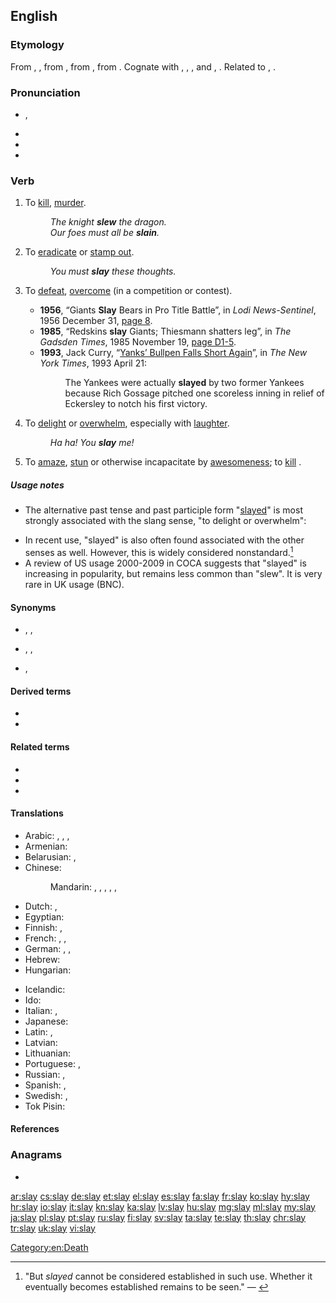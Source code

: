 ==English==

===Etymology===
From {{etyl|enm|en}} {{m|enm|sleen}}, {{m|enm|slayn}}, from {{etyl|ang|en}} {{m|ang|slēan||to strike, beat, smite, stamp, forge, sting, slay, kill, impact}}, from {{etyl|gem-pro|en}} {{m|gem-pro|*slahaną||to fight, strike, kill}}, from {{etyl|ine-pro|en}} {{m|ine-pro|*slak-||to hit, strike, throw}}. Cognate with {{cog|nl|slaan||to beat, hit, strike}}, {{cog|nds|slaan||hit, strike}}, {{cog|de|schlagen||to beat, hit, strike}}, {{etyl|da|-}} and {{cog|sv|slå||to knock, beat, strike}}, {{cog|is|slá||to strike}}. Related to {{l|en|slaughter}}, {{l|en|onslaught}}.

===Pronunciation===
* {{enPR|slā}}, {{IPA|/sleɪ/|lang=en}}
* {{audio|En-us-slay.ogg|Audio (US)|lang=en}}
* {{rhymes|eɪ|lang=en}}
* {{homophones|lang=en|sleigh|sley}}

===Verb===
{{en-verb|slays|slaying|slew|past2=slayed|slain|past_ptc2=slayed}}

# {{label|en|now|_|literary}} To [[kill]], [[murder]].
#: ''The knight '''slew''' the dragon.''
#: ''Our foes must all be '''slain'''.''
# {{label|en|literary}} To [[eradicate]] or [[stamp out]].
#: ''You must '''slay''' these thoughts.''
# {{label|en|by extension|colloquial}} To [[defeat]], [[overcome]] (in a competition or contest).
#* '''1956''', “Giants '''Slay''' Bears in Pro Title Battle”, in ''Lodi News-Sentinel'', 1956 December 31, [http://news.google.com/newspapers?id=WSMzAAAAIBAJ&pg=5705,7365754&dq=slay page 8].
#* '''1985''', “Redskins '''slay''' Giants; Thiesmann shatters leg”, in ''The Gadsden Times'', 1985 November 19, [http://news.google.com/newspapers?id=2cIfAAAAIBAJ&pg=2781,3776224&dq=slay page D1-5].
#* '''1993''', Jack Curry, “[http://www.nytimes.com/1993/04/21/sports/baseball-yanks-bullpen-falls-short-again.html Yanks’ Bullpen Falls Short Again]”, in ''The New York Times'', 1993 April 21:
#*: The Yankees were actually '''slayed''' by two former Yankees because Rich Gossage pitched one scoreless inning in relief of Eckersley to notch his first victory.
# {{label|en|slang}} To [[delight]] or [[overwhelm]], especially with [[laughter]].
#: ''Ha ha! You '''slay''' me!''
# {{lb|en|slang}}<!--including LGBT and AAVE--> To [[amaze]], [[stun]] or otherwise incapacitate by [[awesomeness]]; to [[kill]] {{qual|slang sense}}.

=====Usage notes=====
* The alternative past tense and past participle form "[[slayed]]" is most strongly associated with the slang sense, "to delight or overwhelm":
*: {{quote-book|i2=*::|1929|Harry Charles Witwer|Yes Man's Land|url=http://books.google.com/books?id=3K1EAAAAIAAJ|page=254
|passage="Cutey, you '''slayed''' me !" grins Jackie, working fast. "I guess that's what made the rest of 'em look so bad — you was so good!"}}
* In recent use, "slayed" is also often found associated with the other senses as well. However, this is widely considered nonstandard.<ref>"But ''slayed'' cannot be considered established in such use. Whether it eventually becomes established remains to be seen." — {{cite-book|title=Merriam-Webster's Dictionary of English Usage|url=http://books.google.com/books?id=2yJusP0vrdgC&pg=PA853&dq=%2Bslayed|isbn=0877791325|author=Merriam-Webster Publishing Co.|page=853|chapter=slay|year=1994}}</ref>
* A review of US usage 2000-2009 in COCA suggests that "slayed" is increasing in popularity, but remains less common than "slew". It is very rare in UK usage (BNC).

====Synonyms====
* {{sense|to kill, murder}} {{l|en|kill}}, {{l|en|murder}}, {{l|en|assassinate}}
* {{sense|to defeat, overcome}} {{l|en|conquer}}, {{l|en|defeat}}, {{l|en|overcome}}
* {{sense|to overwhelm or delight}} {{l|en|kill}}, {{l|en|hit it out of the park}}

====Derived terms====
* {{l|en|slayee}}
* {{l|en|slayer}}

====Related terms====
* {{l|en|onslaught}}
* {{l|en|slaughter}}
* {{l|en|self-slaughter}}

====Translations====
{{trans-top|to kill, murder}}
* Arabic: {{t|ar|ذَبَحَ}}, {{t|ar|فَطَّسَ}}, {{t|ar|أَزْهَقَ}}, {{t+|ar|قَتَلَ}}
* Armenian: {{t+|hy|սպանել}}
* Belarusian: {{t|be|забіва́ць|impf|sc=Cyrl}}, {{t|be|забі́ць|pf|sc=Cyrl}}
* Chinese:
*: Mandarin: {{t+|cmn|殺|sc=Hani}}, {{t+|cmn|杀|tr=shā|sc=Hani}}, {{t+|cmn|謀殺|sc=Hani}}, {{t+|cmn|谋杀|tr=móushā|sc=Hani}}, {{t|cmn|殘殺|sc=Hani}}, {{t+|cmn|残杀|tr=cánshā|sc=Hani}}
* Dutch: {{t+|nl|doden}}, {{t+|nl|vermoorden}}
* Egyptian: {{t|egy|𓆼𓏏𓃀|tr=ḫꜣtb|sc=Egyp}}
* Finnish: {{t+|fi|tappaa}}, {{t+|fi|surmata}}
* French: {{t+|fr|tuer}}, {{t+|fr|assassiner}}, {{t+|fr|occire}}
* German: {{t+|de|töten}}, {{t+|de|umbringen}}, {{t+|de|erschlagen}}
* Hebrew: {{t+|he|רָצַח|tr=raṣáḥ}}
* Hungarian: {{t+|hu|öl}}
{{trans-mid}}
* Icelandic: {{t+|is|bana}}
* Ido: {{t+|io|ocidar}}
* Italian: {{t+|it|uccidere}}, {{t+|it|assassinare}}
* Japanese: {{t+|ja|殺す|tr=korosu}}
* Latin: {{t+|la|occidō}}, {{t+|la|interficiō}}
* Latvian: {{t+|lv|kaut}}
* Lithuanian: {{t|lt|nužudyti}}
* Portuguese: {{t+|pt|matar}}, {{t+|pt|assassinar}}
* Russian: {{qualifier|perfective}} {{t+|ru|уби́ть}}, {{qualifier|imperfective}} {{t+|ru|убива́ть}}
* Spanish: {{t+|es|matar}}, {{t+|es|asesinar}}
* Swedish: {{t+|sv|dräpa}}, {{t+|sv|slå ihjäl}}
* Tok Pisin: {{t|tpi|kilim}}
{{trans-bottom}}

====References====
<references/>

===Anagrams===
* {{l|en|lays}}

[[Category:en:Death]]

[[ar:slay]]
[[cs:slay]]
[[de:slay]]
[[et:slay]]
[[el:slay]]
[[es:slay]]
[[fa:slay]]
[[fr:slay]]
[[ko:slay]]
[[hy:slay]]
[[hr:slay]]
[[io:slay]]
[[it:slay]]
[[kn:slay]]
[[ka:slay]]
[[lv:slay]]
[[hu:slay]]
[[mg:slay]]
[[ml:slay]]
[[my:slay]]
[[ja:slay]]
[[pl:slay]]
[[pt:slay]]
[[ru:slay]]
[[fi:slay]]
[[sv:slay]]
[[ta:slay]]
[[te:slay]]
[[th:slay]]
[[chr:slay]]
[[tr:slay]]
[[uk:slay]]
[[vi:slay]]